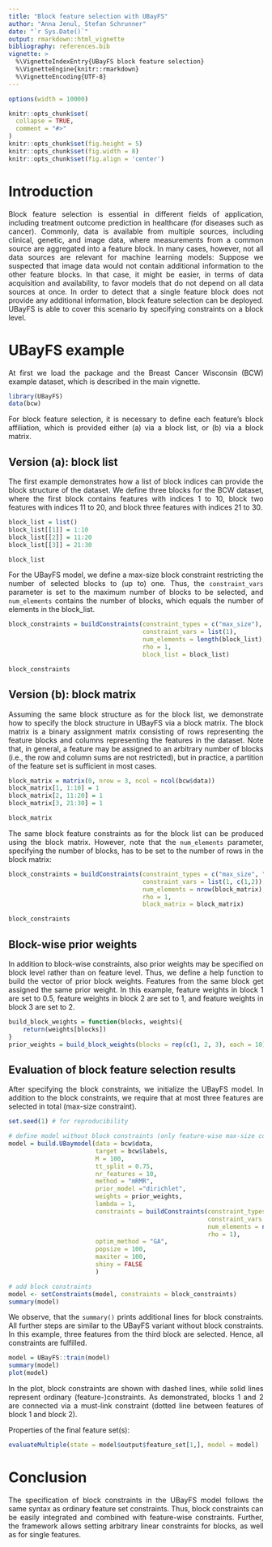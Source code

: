 ```yaml
---
title: "Block feature selection with UBayFS"
author: "Anna Jenul, Stefan Schrunner"
date: "`r Sys.Date()`"
output: rmarkdown::html_vignette
bibliography: references.bib
vignette: >
  %\VignetteIndexEntry{UBayFS block feature selection}
  %\VignetteEngine{knitr::rmarkdown}
  %\VignetteEncoding{UTF-8}
---
```


<style>
  body {
  text-align: justify;
  padding: 1em}
  header:after {
    content: "";
    position: absolute;
    top: 55px;
    right: 40px;
    width: 120px;
    height: 120px;
    background-image:url("logo.png");
    background-size:120px;
  }
</style>

```r
options(width = 10000)
```


```r
knitr::opts_chunk$set(
  collapse = TRUE,
  comment = "#>"
)
knitr::opts_chunk$set(fig.height = 5)
knitr::opts_chunk$set(fig.width = 8)
knitr::opts_chunk$set(fig.align = 'center')
```

# Introduction
Block feature selection is essential in different fields of application, including treatment outcome prediction in healthcare (for diseases such as cancer). Commonly, data is available from multiple sources, including clinical, genetic, and image data, where measurements from a common source are aggregated into a feature block. In many cases, however, not all data sources are relevant for machine learning models: Suppose we suspected that image data would not contain additional information to the other feature blocks. In that case, it might be easier, in terms of data acquisition and availability, to favor models that do not depend on all data sources at once. In order to detect that a single feature block does not provide any additional information, block feature selection can be deployed. UBayFS is able to cover this scenario by specifying constraints on a block level.

# UBayFS example
At first we load the package and the Breast Cancer Wisconsin (BCW) example dataset, which is described in the main vignette.
```r
library(UBayFS)
data(bcw)
```

For block feature selection, it is necessary to define each feature's block affiliation, which is provided either (a) via a block list, or (b) via a block matrix. 

## Version (a): block list
The first example demonstrates how a list of block indices can provide the block structure of the dataset. We define three blocks for the BCW dataset, where the first block contains features with indices 1 to 10, block two features with indices 11 to 20, and block three features with indices 21 to 30.
```r
block_list = list()
block_list[[1]] = 1:10
block_list[[2]] = 11:20
block_list[[3]] = 21:30

block_list
```

For the UBayFS model, we define a max-size block constraint restricting the number of selected blocks to (up to) one. Thus, the `constraint_vars` parameter is set to the maximum number of blocks to be selected, and `num_elements` contains the number of blocks, which equals the number of elements in the block_list.

```r
block_constraints = buildConstraints(constraint_types = c("max_size"), 
                                     constraint_vars = list(1), 
                                     num_elements = length(block_list), 
                                     rho = 1, 
                                     block_list = block_list)

block_constraints
```

## Version (b): block matrix
Assuming the same block structure as for the block list, we demonstrate how to specify the block structure in UBayFS via a block matrix. The block matrix is a binary assignment matrix consisting of rows representing the feature blocks and columns representing the features in the dataset. Note that, in general, a feature may be assigned to an arbitrary number of blocks (i.e., the row and column sums are not restricted), but in practice, a partition of the feature set is sufficient in most cases.

```r
block_matrix = matrix(0, nrow = 3, ncol = ncol(bcw$data))
block_matrix[1, 1:10] = 1
block_matrix[2, 11:20] = 1
block_matrix[3, 21:30] = 1

block_matrix
```

The same block feature constraints as for the block list can be produced using the block matrix. However, note that the  `num_elements` parameter, specifying the number of blocks, has to be set to the number of rows in the block matrix:

```r
block_constraints = buildConstraints(constraint_types = c("max_size", "must_link"), 
                                     constraint_vars = list(1, c(1,2)), 
                                     num_elements = nrow(block_matrix), 
                                     rho = 1, 
                                     block_matrix = block_matrix)

block_constraints
```

## Block-wise prior weights

In addition to block-wise constraints, also prior weights may be specified on block level rather than on feature level. Thus, we define a help function to build the vector of prior block weights. Features from the same block get assigned the same prior weight. In this example, feature weights in block 1 are set to 0.5, feature weights in block 2 are set to 1, and feature weights in block 3 are set to 2.
```r
build_block_weights = function(blocks, weights){
	return(weights[blocks])
}
prior_weights = build_block_weights(blocks = rep(c(1, 2, 3), each = 10), weights = c(0.5, 1, 2))
```

## Evaluation of block feature selection results

After specifying the block constraints, we initialize the UBayFS model. In addition to the block constraints, we require that at most three features are selected in total (max-size constraint).

```r
set.seed(1) # for reproducibility

# define model without block constraints (only feature-wise max-size constraint)
model = build.UBaymodel(data = bcw$data,
                        target = bcw$labels,
                        M = 100, 
                        tt_split = 0.75,
                        nr_features = 10,
                        method = "mRMR",
                        prior_model ="dirichlet",
                        weights = prior_weights,
                        lambda = 1,
                        constraints = buildConstraints(constraint_types = c("max_size"), 
                                                       constraint_vars = list(3), 
                                                       num_elements = ncol(bcw$data), 
                                                       rho = 1),
                        optim_method = "GA",
                        popsize = 100,
                        maxiter = 100,
                        shiny = FALSE
                        )

# add block constraints
model <- setConstraints(model, constraints = block_constraints)
summary(model)
```

We observe, that the ``summary()`` prints additional lines for block constraints. All further steps are similar to the UBayFS variant without block constraints. In this example, three features from the third block are selected. Hence, all constraints are fulfilled.
```r
model = UBayFS::train(model)
summary(model)
plot(model)
```

In the plot, block constraints are shown with dashed lines, while solid lines represent ordinary (feature-)constraints. As demonstrated, blocks 1 and 2 are connected via a must-link constraint (dotted line between features of block 1 and block 2).

Properties of the final feature set(s):
```r
evaluateMultiple(state = model$output$feature_set[1,], model = model)
```

# Conclusion

The specification of block constraints in the UBayFS model follows the same syntax as ordinary feature set constraints. Thus, block constraints can be easily integrated and combined with feature-wise constraints. Further, the framework allows setting arbitrary linear constraints for blocks, as well as for single features.
